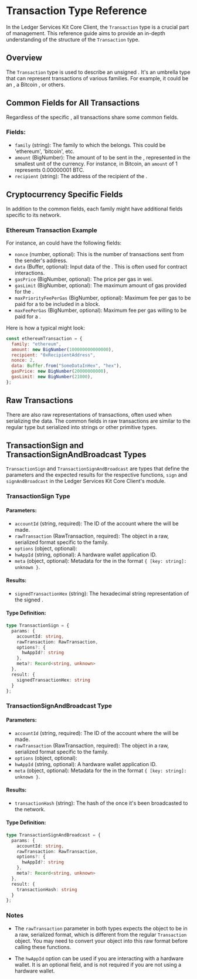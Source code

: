 
# Transaction Type Reference

In the Ledger Services Kit Core Client, the `Transaction` type is a crucial part of <Glossary word="transaction"></Glossary> management. This reference guide aims to provide an in-depth understanding of the structure of the `Transaction` type.

## Overview

The `Transaction` type is used to describe an unsigned <Glossary word="transaction"></Glossary>. It's an umbrella type that can represent transactions of various <Glossary word="cryptocurrency"></Glossary> families. For example, it could be an <Glossary word="Ethereum"></Glossary> <Glossary word="transaction"></Glossary>, a Bitcoin <Glossary word="transaction"></Glossary>, or others.

## Common Fields for All Transactions

Regardless of the specific <Glossary word="cryptocurrency"></Glossary>, all transactions share some common fields.

### Fields:

- `family` (string): The <Glossary word="cryptocurrency"></Glossary> family to which the <Glossary word="transaction"></Glossary> belongs. This could be 'ethereum', 'bitcoin', etc.
- `amount` (BigNumber): The amount of <Glossary word="cryptocurrency"></Glossary> to be sent in the <Glossary word="transaction"></Glossary>, represented in the smallest unit of the currency. For instance, in Bitcoin, an `amount` of 1 represents 0.00000001 BTC.
- `recipient` (string): The address of the recipient of the <Glossary word="transaction"></Glossary>.

## Cryptocurrency Specific Fields

In addition to the common fields, each <Glossary word="cryptocurrency"></Glossary> family might have additional fields specific to its network.

### Ethereum Transaction Example

For instance, an <Glossary word="Ethereum"></Glossary> <Glossary word="transaction"></Glossary> could have the following fields:

- `nonce` (number, optional): This is the number of transactions sent from the sender's address.
- `data` (Buffer, optional): Input data of the <Glossary word="transaction"></Glossary>. This is often used for contract interactions.
- `gasPrice` (BigNumber, optional): The price per gas in wei.
- `gasLimit` (BigNumber, optional): The maximum amount of gas provided for the <Glossary word="transaction"></Glossary>.
- `maxPriorityFeePerGas` (BigNumber, optional): Maximum fee per gas to be paid for a <Glossary word="transaction"></Glossary> to be included in a block.
- `maxFeePerGas` (BigNumber, optional): Maximum fee per gas willing to be paid for a <Glossary word="transaction"></Glossary>.

Here is how a typical <Glossary word="Ethereum"></Glossary> <Glossary word="transaction"></Glossary> might look:

```javascript
const ethereumTransaction = {
  family: "ethereum",
  amount: new BigNumber(100000000000000),
  recipient: "0xRecipientAddress",
  nonce: 2,
  data: Buffer.from("SomeDataInHex", "hex"),
  gasPrice: new BigNumber(20000000000),
  gasLimit: new BigNumber(21000),
};
```

## Raw Transactions

There are also raw representations of transactions, often used when serializing the <Glossary word="transaction"></Glossary> data. The common fields in raw transactions are similar to the regular <Glossary word="transaction"></Glossary> type but serialized into strings or other primitive types.

## TransactionSign and TransactionSignAndBroadcast Types

`TransactionSign` and `TransactionSignAndBroadcast` are types that define the parameters and the expected results for the respective functions, `sign` and `signAndBroadcast` in the Ledger Services Kit Core Client's <Glossary word="Transaction"></Glossary> module.

### TransactionSign Type

#### Parameters:
- `accountId` (string, required): The ID of the account where the <Glossary word="transaction"></Glossary> will be made.
- `rawTransaction` (RawTransaction, required): The <Glossary word="transaction"></Glossary> object in a raw, serialized format specific to the <Glossary word="cryptocurrency"></Glossary> family.
- `options` (object, optional):
- `hwAppId` (string, optional): A hardware wallet application ID.
- `meta` (object, optional): Metadata for the <Glossary word="transaction"></Glossary> in the format `{ [key: string]: unknown }`.

#### Results:
- `signedTransactionHex` (string): The hexadecimal string representation of the signed <Glossary word="transaction"></Glossary>.

#### Type Definition:

```typescript
type TransactionSign = {
  params: {
    accountId: string,
    rawTransaction: RawTransaction,
    options?: {
      hwAppId?: string
    },
    meta?: Record<string, unknown>
  },
  result: {
    signedTransactionHex: string
  }
};
```

### TransactionSignAndBroadcast Type

#### Parameters:
- `accountId` (string, required): The ID of the account where the <Glossary word="transaction"></Glossary> will be made.
- `rawTransaction` (RawTransaction, required): The <Glossary word="transaction"></Glossary> object in a raw, serialized format specific to the <Glossary word="cryptocurrency"></Glossary> family.
- `options` (object, optional):
- `hwAppId` (string, optional): A hardware wallet application ID.
- `meta` (object, optional): Metadata for the <Glossary word="transaction"></Glossary> in the format `{ [key: string]: unknown }`.

#### Results:
- `transactionHash` (string): The hash of the <Glossary word="transaction"></Glossary> once it's been broadcasted to the network.

#### Type Definition:

```typescript
type TransactionSignAndBroadcast = {
  params: {
    accountId: string,
    rawTransaction: RawTransaction,
    options?: {
      hwAppId?: string
    },
    meta?: Record<string, unknown>
  },
  result: {
    transactionHash: string
  }
};
```

### Notes

- The `rawTransaction` parameter in both types expects the <Glossary word="transaction"></Glossary> object to be in a raw, serialized format, which is different from the regular `Transaction` object. You may need to convert your <Glossary word="transaction"></Glossary> object into this raw format before calling these functions.

- The `hwAppId` option can be used if you are interacting with a hardware wallet. It is an optional field, and is not required if you are not using a hardware wallet.
